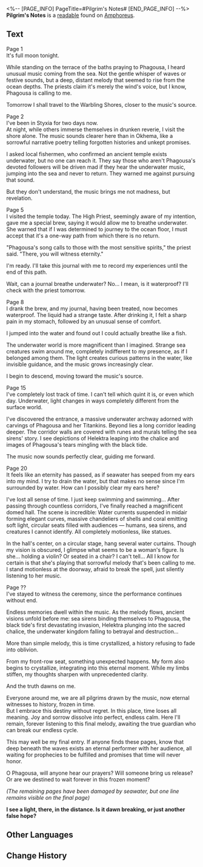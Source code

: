 <%-- [PAGE_INFO]
PageTitle=#Pilgrim's Notes#
[END_PAGE_INFO] --%>
{{Readable Infobox
|id           = 579
|partIds      = 191917
|title        = 
|image        = Item Pilgrim's Notes.png
|world        = Amphoreus
|parts        = 1
|author       = <!--to be added-->
|description  = A pilgrim's personal notebook. Some of the handwriting has been blurred by seawater, rendering its full context illegible.
|part1        = Pilgrim's Notes
|source1      = {{cx|Source missing}}
|characters   = Phagousa
|factions     = Okhema
}}
'''Pilgrim's Notes''' is a [[readable]] found on [[Amphoreus]].
<!--
==Location==
{{Map Embed|<map name>|<marker id>}}
-->
==Text==
Page 1<br />
It's full moon tonight.

While standing on the terrace of the baths praying to Phagousa, I heard unusual music coming from the sea. Not the gentle whisper of waves or festive sounds, but a deep, distant melody that seemed to rise from the ocean depths. The priests claim it's merely the wind's voice, but I know, Phagousa is calling to me.

Tomorrow I shall travel to the Warbling Shores, closer to the music's source.

Page 2<br />
I've been in Styxia for two days now.<br />
At night, while others immerse themselves in drunken reverie, I visit the shore alone. The music sounds clearer here than in Okhema, like a sorrowful narrative poetry telling forgotten histories and unkept promises.

I asked local fishermen, who confirmed an ancient temple exists underwater, but no one can reach it. They say those who aren't Phagousa's devoted followers will be driven mad if they hear the underwater music, jumping into the sea and never to return. They warned me against pursuing that sound.

But they don't understand, the music brings me not madness, but revelation.

Page 5<br />
I visited the temple today. The High Priest, seemingly aware of my intention, gave me a special brew, saying it would allow me to breathe underwater. She warned that if I was determined to journey to the ocean floor, I must accept that it's a one-way path from which there is no return.

"Phagousa's song calls to those with the most sensitive spirits," the priest said. "There, you will witness eternity."

I'm ready. I'll take this journal with me to record my experiences until the end of this path.

Wait, can a journal breathe underwater? No... I mean, is it waterproof? I'll check with the priest tomorrow.

Page 8<br />
I drank the brew, and my journal, having been treated, now becomes waterproof. The liquid had a strange taste. After drinking it, I felt a sharp pain in my stomach, followed by an unusual sense of comfort.

I jumped into the water and found out I could actually breathe like a fish.

The underwater world is more magnificent than I imagined. Strange sea creatures swim around me, completely indifferent to my presence, as if I belonged among them. The light creates curious patterns in the water, like invisible guidance, and the music grows increasingly clear.

I begin to descend, moving toward the music's source.

Page 15<br />
I've completely lost track of time. I can't tell which quint it is, or even which day. Underwater, light changes in ways completely different from the surface world.

I've discovered the entrance, a massive underwater archway adorned with carvings of Phagousa and her Titankins. Beyond lies a long corridor leading deeper. The corridor walls are covered with runes and murals telling the sea sirens' story. I see depictions of Helektra leaping into the chalice and images of Phagousa's tears mingling with the black tide.

The music now sounds perfectly clear, guiding me forward.

Page 20<br />
It feels like an eternity has passed, as if seawater has seeped from my ears into my mind. I try to drain the water, but that makes no sense since I'm surrounded by water. How can I possibly clear my ears here?

I've lost all sense of time. I just keep swimming and swimming... After passing through countless corridors, I've finally reached a magnificent domed hall. The scene is incredible: Water currents suspended in midair forming elegant curves, massive chandeliers of shells and coral emitting soft light, circular seats filled with audiences &mdash; humans, sea sirens, and creatures I cannot identify. All completely motionless, like statues.

In the hall's center, on a circular stage, hang several water curtains. Though my vision is obscured, I glimpse what seems to be a woman's figure. Is she... holding a violin? Or seated in a chair? I can't tell... All I know for certain is that she's playing that sorrowful melody that's been calling to me. I stand motionless at the doorway, afraid to break the spell, just silently listening to her music.

Page ??<br />
I've stayed to witness the ceremony, since the performance continues without end.

Endless memories dwell within the music. As the melody flows, ancient visions unfold before me: sea sirens binding themselves to Phagousa, the black tide's first devastating invasion, Helektra plunging into the sacred chalice, the underwater kingdom falling to betrayal and destruction...

More than simple melody, this is time crystallized, a history refusing to fade into oblivion.

From my front-row seat, something unexpected happens. My form also begins to crystallize, integrating into this eternal moment. While my limbs stiffen, my thoughts sharpen with unprecedented clarity.

And the truth dawns on me.

Everyone around me, we are all pilgrims drawn by the music, now eternal witnesses to history, frozen in time.<br />
But I embrace this destiny without regret. In this place, time loses all meaning. Joy and sorrow dissolve into perfect, endless calm. Here I'll remain, forever listening to this final melody, awaiting the true guardian who can break our endless cycle.

This may well be my final entry. If anyone finds these pages, know that deep beneath the waves exists an eternal performer with her audience, all waiting for prophecies to be fulfilled and promises that time will never honor.

O Phagousa, will anyone hear our prayers? Will someone bring us release? Or are we destined to wait forever in this frozen moment?

''(The remaining pages have been damaged by seawater, but one line remains visible on the final page)''

'''I see a light, there, in the distance. Is it dawn breaking, or just another false hope?'''

<!--
==Trivia==
* 
-->
==Other Languages==
{{Other Languages
|en   = Pilgrim's Notes
|zhs  = 朝圣者手记
|zht  = 朝聖者手記
|ja   = 巡礼者の手記
|ko   = 순례자의 수첩
|es   = Notas de un peregrino
|fr   = Notes du pèlerin
|ru   = Записки паломника
|th   = บันทึกของผู้แสวงบุญ
|vi   = Nhật Ký Người Hành Hương
|de   = Pilgeraufzeichnungen
|id   = Catatan Peziarah
|pt   = Notas do Peregrino
}}

==Change History==
{{Change History|3.5}}